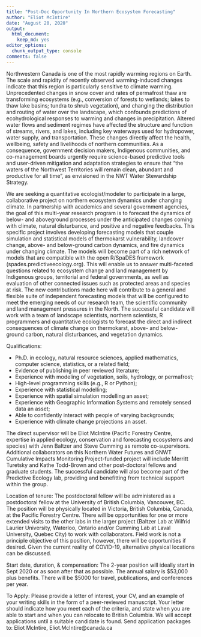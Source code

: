```yaml
---
title: "Post-Doc Opportunity In Northern Ecosystem Forecasting"
author: "Eliot McIntire"
date: "August 20, 2020"
output: 
  html_document: 
    keep_md: yes
editor_options: 
  chunk_output_type: console
comments: false
---
```




Northwestern Canada is one of the most rapidly warming regions on Earth. The scale and rapidity of recently observed warming-induced changes indicate that this region is particularly sensitive to climate warming. Unprecedented changes in snow cover and rates of permafrost thaw are transforming ecosystems (e.g., conversion of forests to wetlands; lakes to thaw lake basins; tundra to shrub vegetation), and changing the distribution and routing of water over the landscape, which confounds predictions of ecohydrological responses to warming and changes in precipitation. Altered water flows and sediment regimes have affected the structure and function of streams, rivers, and lakes, including key waterways used for hydropower, water supply, and transportation. These changes directly affect the health, wellbeing, safety and livelihoods of northern communities. As a consequence, government decision makers, Indigenous communities, and co-management boards urgently require science-based predictive tools and user-driven mitigation and adaptation strategies to ensure that “the waters of the Northwest Territories will remain clean, abundant and productive for all time”, as envisioned in the NWT Water Stewardship Strategy.

We are seeking a quantitative ecologist/modeler to participate in a large, collaborative project on northern ecosystem dynamics under changing climate. In partnership with academics and several government agencies, the goal of this multi-year research program is to forecast the dynamics of below- and aboveground processes under the anticipated changes coming with climate, natural disturbance, and positive and negative feedbacks. This specific project involves developing forecasting models that couple simulation and statistical models of thermokarst vulnerability, landcover change, above- and below-ground carbon dynamics, and fire dynamics under changing climate. The models will become part of a rich network of models that are compatible with the open R/SpaDES framework (spades.predictiveecology.org). This will enable us to answer multi-faceted questions related to ecosystem change and land management by Indigenous groups, territorial and federal governments, as well as evaluation of other connected issues such as protected areas and species at risk. The new contributions made here will contribute to a general and flexible suite of independent forecasting models that will be configured to meet the emerging needs of our research team, the scientific community and land management pressures in the North. 
The successful candidate will work with a team of landscape scientists, northern scientists, R programmers and quantitative ecologists to forecast the direct and indirect consequences of climate change on thermokarst, above- and below-ground carbon, natural disturbances, and vegetation dynamics.  


Qualifications:

- Ph.D. in ecology, natural resource sciences, applied mathematics, computer science, statistics, or a related field;
- Evidence of publishing in peer reviewed literature;
- Experience with modeling of vegetation, soils, hydrology, or permafrost;
- High-level programming skills (e.g., R or Python); 
- Experience with statistical modelling; 
- Experience with spatial simulation modelling an asset; 
- Experience with Geographic Information Systems and remotely sensed data an asset;
- Able to confidently interact with people of varying backgrounds;
- Experience with climate change projections an asset.

The direct supervisor will be Eliot McIntire (Pacific Forestry Centre, expertise in applied ecology, conservation and forecasting ecosystems and species) with Jenn Baltzer and Steve Cumming as remote co-supervisors. Additional collaborators on this Northern Water Futures and GNWT Cumulative Impacts Monitoring Project-funded project will include Merritt Turetsky and Kathe Todd-Brown and other post-doctoral fellows and graduate students. The successful candidate will also become part of the Predictive Ecology lab, providing and benefitting from technical support within the group. 

Location of tenure: The postdoctoral fellow will be administered as a postdoctoral fellow at the University of British Columbia, Vancouver, BC. The position will be physically located in Victoria, British Columbia, Canada, at the Pacific Forestry Centre. There will be opportunities for one or more extended visits to the other labs in the larger project (Baltzer Lab at Wilfrid Laurier University, Waterloo, Ontario and/or Cumming Lab at Laval University, Quebec City) to work with collaborators. Field work is not a principle objective of this position, however, there will be opportunities if desired. Given the current reality of COVID-19, alternative physical locations can be discussed. 

Start date, duration, & compensation: The 2-year position will ideally start in Sept 2020 or as soon after that as possible. The annual salary is $53,000 plus benefits. There will be $5000 for travel, publications, and conferences per year.

To Apply: Please provide a letter of interest, your CV, and an example of your writing skills in the form of a peer-reviewed manuscript. Your letter should indicate how you meet each of the criteria, and state when you are able to start and when you can relocate to British Columbia. We will accept applications until a suitable candidate is found. Send application packages to:
Eliot McIntire, Eliot.McIntire@canada.ca 
